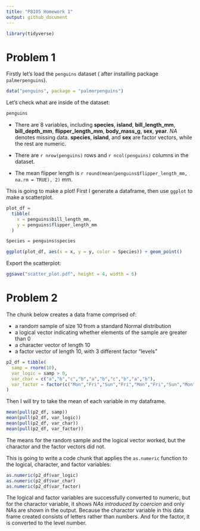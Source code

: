 ```yaml
---
title: "P8105 Homework 1"
output: github_document
---
```


```r
library(tidyverse)
```

# Problem 1

Firstly let's load the `penguins` dataset ( after installing package `palmerpenguins`).

```r
data("penguins", package = "palmerpenguins")
```

Let's check what are inside of the dataset:

```r
penguins
```

* There are 8 variables, including **species**, **island**, **bill_length_mm**, **bill_depth_mm**, **flipper_length_mm**, **body_mass_g**, **sex**, **year**. _NA_ denotes missing data. **species**, **island**, and **sex** are factor vectors, while the rest are numeric.

* There are `r nrow(penguins)` rows and `r ncol(penguins)` columns in the dataset.

* The mean flipper length is `r round(mean(penguins$flipper_length_mm, na.rm = TRUE), 2)` mm.

This is going to make a plot! First I generate a dataframe, then use `ggplot` to make a scatterplot.

```r
plot_df =
  tibble(
    x = penguins$bill_length_mm,
    y = penguins$flipper_length_mm
  )

Species = penguins$species

ggplot(plot_df, aes(x = x, y = y, color = Species)) + geom_point()
```

Export the scatterplot:

```r
ggsave("scatter_plot.pdf", height = 4, width = 6)
```

# Problem 2

The chunk below creates a data frame comprised of:

* a random sample of size 10 from a standard Normal distribution
* a logical vector indicating whether elements of the sample are greater than 0
* a character vector of length 10
* a factor vector of length 10, with 3 different factor “levels”

```r
p2_df = tibble(
  samp = rnorm(10),
  var_logic = samp > 0,
  var_char = c("a","b","c","b","a","b","c","b","a","b"),
  var_factor = factor(c("Mon","Fri","Sun","Fri","Mon","Fri","Sun","Mon","Fri","Sun"))
)
```

Then I will try to take the mean of each variable in my dataframe.

```r
mean(pull(p2_df, samp))
mean(pull(p2_df, var_logic))
mean(pull(p2_df, var_char))
mean(pull(p2_df, var_factor))
```

The means for the random sample and the logical vector worked, but the charactor and the factor vectors did not.


This is going to write a code chunk that applies the `as.numeric` function to the logical, character, and factor variables:

```r
as.numeric(p2_df$var_logic)
as.numeric(p2_df$var_char)
as.numeric(p2_df$var_factor)
```

The logical and factor variables are successfully converted to numeric, but for the charactor variable, it shows _NAs introduced by coercion_ and only NAs are shown in the output. Because the charactor variable in this data frame created consists of letters rather than numbers. And for the factor, it is converted to the level number.